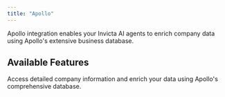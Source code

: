 ```yaml
---
title: "Apollo"
---
```


Apollo integration enables your Invicta AI agents to enrich company data using Apollo's extensive business database.

## Available Features

<CardGroup cols={2}>
  <Card
    title="Company Enrichment Tool"
    icon="building"
    href="/tools/data-&-web-tools#apollo-company-enrichment"
  >
    Access detailed company information and enrich your data using Apollo's
    comprehensive database.
  </Card>
</CardGroup>
